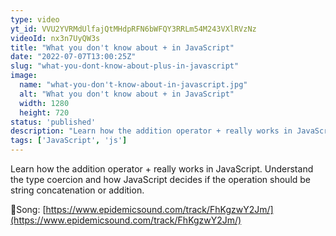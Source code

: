 ```yaml
---
type: video
yt_id: VVU2YVRMdUlfajQtMHdpRFN6bWFQY3RRLm54M243VXlRVzNz
videoId: nx3n7UyQW3s
title: "What you don't know about + in JavaScript"
date: "2022-07-07T13:00:25Z"
slug: "what-you-dont-know-about-plus-in-javascript"
image: 
  name: "what-you-don't-know-about-in-javascript.jpg"
  alt: "What you don't know about + in JavaScript"
  width: 1280
  height: 720
status: 'published'
description: "Learn how the addition operator + really works in JavaScript. Understand the type coercion and how JavaScript decides if the operation should be string concatenation or addition.  "
tags: ['JavaScript', 'js']
---
```


Learn how the addition operator + really works in JavaScript. Understand the type coercion and how JavaScript decides if the operation should be string concatenation or addition.  

🔗Song: [https://www.epidemicsound.com/track/FhKgzwY2Jm/](https://www.epidemicsound.com/track/FhKgzwY2Jm/)


